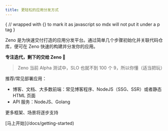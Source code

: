 ```yaml
---
title: 更轻松的应用分发方式
---
```




{
// wrapped with {} to mark it as javascript so mdx will not put it under a p tag
}

<Bleed full>
  <Hero />
</Bleed>

<Bleed full>
  <Features/>
</Bleed>

Zeno 是为快速交付打造的应用分发平台。通过简单几个步骤初始化并关联代码仓库，便可在 Zeno 快速的构建并分发你的应用。

**专注迭代，剩下的交给 Zeno 🙌**

> Zeno 当前 Alpha 测试中，SLO 也就不到 100 个 9，所以你懂（适当把玩）

推荐/常见部署应用：

- 博客、文档、大多数前端：常见博客程序、NodeJS（SSG、SSR）或者静态 HTML 页面
- API 服务：NodeJS、Golang

更多框架、场景将逐步支持

<div className="mt-16 mb-20 text-center">
  [马上开始](/docs/getting-started)
</div>